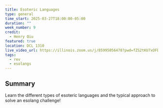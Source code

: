 ```yaml
---
title: Esoteric Languages
type: general
time_start: 2025-03-27T18:00:00-05:00
duration: ""
week_number: 9
credit:
  - Henry Qiu
featured: true
location: DCL 1310
live_video_url: https://illinois.zoom.us/j/85995056478?pwd=fZS2tKU7xOFDXtd6P8l45p8LUa0hOU.1
tags:
  - rev
  - esolangs
---
```

## Summary

Learn the different types of esoteric languages and the typical approach to solve an esolang challenge!
